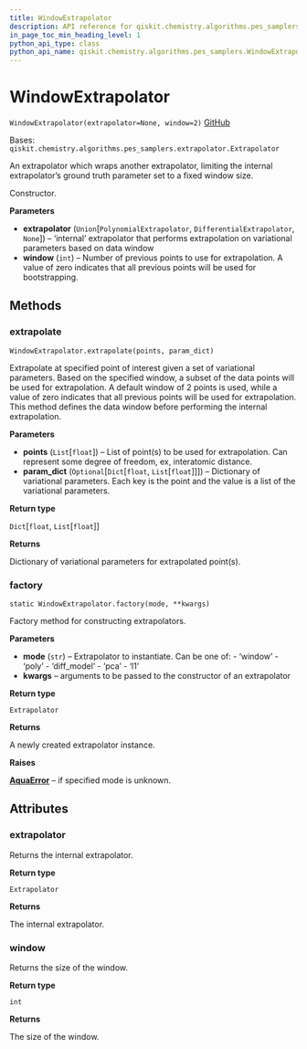 ```yaml
---
title: WindowExtrapolator
description: API reference for qiskit.chemistry.algorithms.pes_samplers.WindowExtrapolator
in_page_toc_min_heading_level: 1
python_api_type: class
python_api_name: qiskit.chemistry.algorithms.pes_samplers.WindowExtrapolator
---
```


# WindowExtrapolator

<span id="qiskit.chemistry.algorithms.pes_samplers.WindowExtrapolator" />

`WindowExtrapolator(extrapolator=None, window=2)` [GitHub](https://github.com/qiskit-community/qiskit-aqua/tree/stable/0.9/qiskit/chemistry/algorithms/pes_samplers/extrapolator.py "view source code")

Bases: `qiskit.chemistry.algorithms.pes_samplers.extrapolator.Extrapolator`

An extrapolator which wraps another extrapolator, limiting the internal extrapolator’s ground truth parameter set to a fixed window size.

Constructor.

**Parameters**

*   **extrapolator** (`Union`\[`PolynomialExtrapolator`, `DifferentialExtrapolator`, `None`]) – ‘internal’ extrapolator that performs extrapolation on variational parameters based on data window
*   **window** (`int`) – Number of previous points to use for extrapolation. A value of zero indicates that all previous points will be used for bootstrapping.

## Methods

### extrapolate

<span id="qiskit.chemistry.algorithms.pes_samplers.WindowExtrapolator.extrapolate" />

`WindowExtrapolator.extrapolate(points, param_dict)`

Extrapolate at specified point of interest given a set of variational parameters. Based on the specified window, a subset of the data points will be used for extrapolation. A default window of 2 points is used, while a value of zero indicates that all previous points will be used for extrapolation. This method defines the data window before performing the internal extrapolation.

**Parameters**

*   **points** (`List`\[`float`]) – List of point(s) to be used for extrapolation. Can represent some degree of freedom, ex, interatomic distance.
*   **param\_dict** (`Optional`\[`Dict`\[`float`, `List`\[`float`]]]) – Dictionary of variational parameters. Each key is the point and the value is a list of the variational parameters.

**Return type**

`Dict`\[`float`, `List`\[`float`]]

**Returns**

Dictionary of variational parameters for extrapolated point(s).

### factory

<span id="qiskit.chemistry.algorithms.pes_samplers.WindowExtrapolator.factory" />

`static WindowExtrapolator.factory(mode, **kwargs)`

Factory method for constructing extrapolators.

**Parameters**

*   **mode** (`str`) – Extrapolator to instantiate. Can be one of: - ‘window’ - ‘poly’ - ‘diff\_model’ - ‘pca’ - ‘l1’
*   **kwargs** – arguments to be passed to the constructor of an extrapolator

**Return type**

`Extrapolator`

**Returns**

A newly created extrapolator instance.

**Raises**

[**AquaError**](qiskit.aqua.AquaError "qiskit.aqua.AquaError") – if specified mode is unknown.

## Attributes

<span id="qiskit.chemistry.algorithms.pes_samplers.WindowExtrapolator.extrapolator" />

### extrapolator

Returns the internal extrapolator.

**Return type**

`Extrapolator`

**Returns**

The internal extrapolator.

<span id="qiskit.chemistry.algorithms.pes_samplers.WindowExtrapolator.window" />

### window

Returns the size of the window.

**Return type**

`int`

**Returns**

The size of the window.

